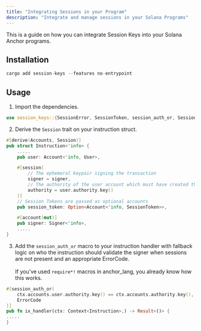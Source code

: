 ```yaml
---
title: "Integrating Sessions in your Program"
description: "Integrate and manage sessions in your Solana Programs"
---
```


This is a guide on how you can integrate Session Keys into your Solana Anchor programs.

## Installation

```rust
cargo add session-keys --features no-entrypoint
```

## Usage

1. Import the dependencies.

```rust
use session_keys::{SessionError, SessionToken, session_auth_or, Session};
```

2. Derive the `Session` trait on your instruction struct.

```rust
#[derive(Accounts, Session)]
pub struct Instruction<'info> {
    .....
    pub user: Account<'info, User>,

    #[session(
        // The ephemeral keypair signing the transaction
        signer = signer,
        // The authority of the user account which must have created the session
        authority = user.authority.key()
    )]
    // Session Tokens are passed as optional accounts
    pub session_token: Option<Account<'info, SessionToken>>,

    #[account(mut)]
    pub signer: Signer<'info>,
    .....
}
```

3. Add the `session_auth_or` macro to your instruction handler with fallback logic on who the instruction should validate the signer when sessions are not present and an appropriate ErrorCode.\
   \
   If you've used `require*!` macros in anchor\_lang, you already know how this works.

```rust
#[session_auth_or(
    ctx.accounts.user.authority.key() == ctx.accounts.authority.key(),
    ErrorCode
)]
pub fn ix_handler(ctx: Context<Instruction>,) -> Result<()> {
.....
}
```
